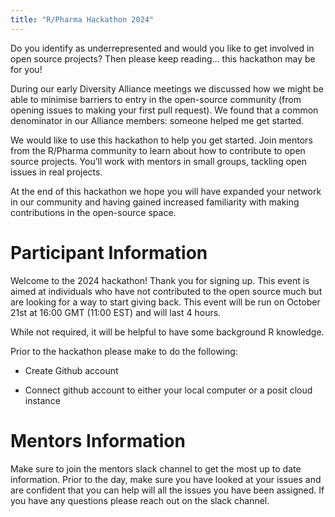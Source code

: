 ```yaml
---
title: "R/Pharma Hackathon 2024"
---
```


Do you identify as underrepresented and would you like to get involved in open source projects? Then please keep reading… this hackathon may be for you! 

During our early Diversity Alliance meetings we discussed how we might be able to minimise barriers to entry in the open-source community (from opening issues to making your first pull request). We found that a common denominator in our Alliance members: someone helped me get started. 

We would like to use this hackathon to help you get started. Join mentors from the R/Pharma community to learn about how to contribute to open source projects. You'll work with mentors in small groups, tackling open issues in real projects.

At the end of this hackathon we hope you will have expanded your network in our community and having gained increased familiarity with making contributions in the open-source space. 


# Participant Information

Welcome to the 2024 hackathon! Thank you for signing up. This event is aimed at individuals who have not contributed to the open source much but are looking for a way to start giving back. This event will be run on October 21st at 16:00 GMT (11:00 EST) and will last 4 hours.

While not required, it will be helpful to have some background R knowledge.

Prior to the hackathon please make to do the following:

-   Create Github account

-   Connect github account to either your local computer or a posit cloud instance


# Mentors Information 

Make sure to join the mentors slack channel to get the most up to date information. 
Prior to the day, make sure you have looked at your issues and are confident that you can help will all the issues you have been assigned. If you have any questions please reach out on the slack channel. 
